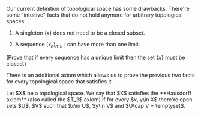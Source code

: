 

Our current definition of topological space has some drawbacks. There're some "intuitive" facts that do not hold anymore for arbitrary topological spaces:

1. A singleton $\{x\}$ does not need to be a closed subset.

2. A sequence $(x_n)_{n\ge 1}$ can have more than one limit.

(Prove that if every sequence has a unique limit then the set $\{x\}$ must be closed.)

There is an additional axiom which allows us to prove the previous two facts for every topological space that satisfies it.

<Definition title='Hausdorff axiom'>
Let $X$ be a topological space. We say that $X$ satisfies the **Hausdorff axiom** (also called the $T_2$ axiom) if for every $x, y\in X$ there're open sets $U$, $V$ such that $x\in U$, $y\in V$ and $U\cap V = \emptyset$.
</Definition>